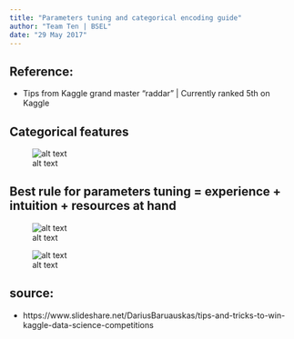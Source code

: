 ```yaml
---
title: "Parameters tuning and categorical encoding guide"
author: "Team Ten | BSEL"
date: "29 May 2017"
---
```


## Reference:
- Tips from Kaggle grand master "raddar" | Currently ranked 5th on Kaggle

## Categorical features
![alt text](https://github.com/pranavpandya84/deezer_report/blob/master/Models/LB_Score/encoding.PNG)

## Best rule for parameters tuning = experience + intuition + resources at hand

 ![alt text](https://github.com/pranavpandya84/deezer_report/blob/master/Models/LB_Score/param%20tuning%20grid.PNG)

![alt text](https://github.com/pranavpandya84/deezer_report/blob/master/Models/LB_Score/param%20tuning%20manual.PNG)

## source:
- https://www.slideshare.net/DariusBaruauskas/tips-and-tricks-to-win-kaggle-data-science-competitions
